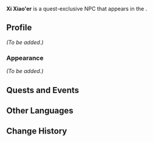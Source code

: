 {{Character Infobox
|type             = Quest NPC
|image            = Enemy Treasure Hoarder Pugilist.png
|realname         = <!-- Optional, if different from in-game name -->
|deceased         = <!-- Past (for deceased prior to events of the game) or free response -->
|region           = Liyue<!-- Character's home/main nation -->
|location         = Liyue<!-- Nation where you can find the character in the game -->
|affiliation      = Treasure Hoarders
|title            = 

|ancestry         = <!-- Clan/family -->
|father           = 
|mother           = 
|spouse           = 
|sibling          = 
|child            = 
|relative         = 

|voiceEN          = 
|voiceCN          = 
|voiceJP          = 
|voiceKR          = 
}}
'''Xi Xiao'er''' is a quest-exclusive NPC that appears in the {{Quest|Floating Jade, Treasure of Chenyu}}.
<!--
==Location==
{{subst:#tag:gallery|
NPC Location {{subst:#titleparts:{{subst:PAGENAME}}}}.png{{subst:!}}{{subst:#titleparts:{{subst:PAGENAME}}}}'s location
NPC Location {{subst:#titleparts:{{subst:PAGENAME}}}} Context.png{{subst:!}}Additional context
}}
-->
==Profile==
<!--Detailed story/lore information goes here.-->
''(To be added.)''

===Appearance===
<!--Keep appearance section short and concise. Limit to 2 paragraphs with 3-4 sentences each.-->
''(To be added.)''

==Quests and Events==
{{Quests and Events}}
<!--
==Idle Quotes==
{{Dialogue Start}}
: {{DIcon|Idle}} {{Tx}}
:: {{A|VO {{subst:#titleparts:{{subst:PAGENAME}}}} 01.ogg}} "{{Tx}}"
{{Dialogue End}}

==Dialogue==
{{Dialogue Start}}
:'''{{subst:#titleparts:{{subst:PAGENAME}}}}:''' 
:{{DIcon}}
{{Dialogue End}}
<!--
==Event Dialogue==
===Event Name===
{{Dialogue Start}}
:'''{{subst:#titleparts:{{subst:PAGENAME}}}}:'''
{{Dialogue End}}
-->
==Other Languages==
{{Other Languages|default_hidden=1
|en      = Xi Xiao'er
|zhs     = 奚小二
|zhs_rm  = Xī Xiǎo'èr
|zht     = 奚小二
|zht_rm  = Xī Xiǎo'èr
|ja      = 奚二
|ja_rm   = Keini{{Assumed}}
|ko      = {{tt|해소이|奚小二}}
|es      = Xi Xiao'er
|fr      = Xi Xiaoer
|ru      = Си Сяоэр
|th      = Xi Xiao'er
|vi      = Xi Xiaoer
|de      = Xi Xiao’er
|id      = Xi Xiao'er
|pt      = Xi Xiaoer
|tr      = Xi Xiao'er
|it      = Xi Xiao'er
}}

==Change History==
{{Change History|4.4}}
<!--
==References==
{{Reflist}}
-->